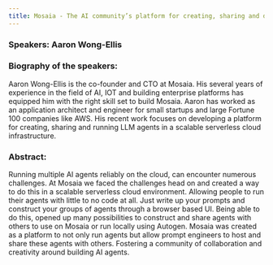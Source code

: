 ```yaml
---
title: Mosaia - The AI community’s platform for creating, sharing and deploying AI agents in a serverless cloud environment - Nov 28, 2024
---
```


### Speakers: Aaron Wong-Ellis

### Biography of the speakers:

Aaron Wong-Ellis is the co-founder and CTO at Mosaia. His several years of experience in the field of AI, IOT and building enterprise platforms has equipped him with the right skill set to build Mosaia. Aaron has worked as an application architect and engineer for small startups and large Fortune 100 companies like AWS. His recent work focuses on developing a platform for creating, sharing and running LLM agents in a scalable serverless cloud infrastructure.

### Abstract:

Running multiple AI agents reliably on the cloud, can encounter numerous challenges. At Mosaia we faced the challenges head on and created a way to do this in a scalable serverless cloud environment. Allowing people to run their agents with little to no code at all. Just write up your prompts and construct your groups of agents through a browser based UI. Being able to do this, opened up many possibilities to construct and share agents with others to use on Mosaia or run locally using Autogen. Mosaia was created as a platform to not only run agents but allow prompt engineers to host and share these agents with others. Fostering a community of collaboration and creativity around building AI agents.
